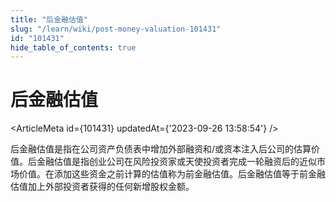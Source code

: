 ```yaml
---
title: "后金融估值"
slug: "/learn/wiki/post-money-valuation-101431"
id: "101431"
hide_table_of_contents: true
---
```



# 后金融估值

<ArticleMeta id={101431} updatedAt={'2023-09-26 13:58:54'} />
<div className='border-solid border-b border-t-0 my-4 border-[var(--ifm-color-gray-300)]' />

后金融估值是指在公司资产负债表中增加外部融资和/或资本注入后公司的估算价值。后金融估值是指创业公司在风险投资家或天使投资者完成一轮融资后的近似市场价值。在添加这些资金之前计算的估值称为前金融估值。后金融估值等于前金融估值加上外部投资者获得的任何新增股权金额。
